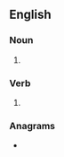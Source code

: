==English==

===Noun===
{{head|en|noun form}}

# {{plural of|cooper|lang=en}}

===Verb===
{{head|en|verb form}}

# {{en-third-person singular of|cooper}}

===Anagrams===
* {{anagrams|en|a=ceooprs|scooper}}